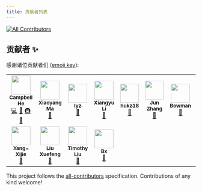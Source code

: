 ```yaml
---
title: 贡献者列表
---
```


<!-- ALL-CONTRIBUTORS-BADGE:START - Do not remove or modify this section -->
[![All Contributors](https://img.shields.io/badge/all_contributors-12-orange.svg?style=flat-square)](#contributors-)
<!-- ALL-CONTRIBUTORS-BADGE:END -->

## 贡献者 ✨

感谢诸位贡献者们 ([emoji key](https://allcontributors.org/docs/en/emoji-key)):

<!-- ALL-CONTRIBUTORS-LIST:START - Do not remove or modify this section -->
<!-- prettier-ignore-start -->
<!-- markdownlint-disable -->
<table>
  <tr>
    <td align="center"><a href="https://github.com/duskmoon314"><img src="https://avatars2.githubusercontent.com/u/20477228?v=4?s=50" width="50px;" alt=""/><br /><sub><b>Campbell He</b></sub></a><br /><a href="https://github.com/eesast/docs/commits?author=duskmoon314" title="Code">💻</a> <a href="https://github.com/eesast/docs/commits?author=duskmoon314" title="Documentation">📖</a> <a href="#infra-duskmoon314" title="Infrastructure (Hosting, Build-Tools, etc)">🚇</a> <a href="#maintenance-duskmoon314" title="Maintenance">🚧</a></td>
    <td align="center"><a href="https://github.com/boltma"><img src="https://avatars0.githubusercontent.com/u/6150748?v=4?s=50" width="50px;" alt=""/><br /><sub><b>Xiaoyang Ma</b></sub></a><br /><a href="https://github.com/eesast/docs/commits?author=boltma" title="Documentation">📖</a></td>
    <td align="center"><a href="https://github.com/zxdclyz"><img src="https://avatars2.githubusercontent.com/u/44538240?v=4?s=50" width="50px;" alt=""/><br /><sub><b>lyz</b></sub></a><br /><a href="https://github.com/eesast/docs/commits?author=zxdclyz" title="Documentation">📖</a></td>
    <td align="center"><a href="https://github.com/xxxxyu"><img src="https://avatars3.githubusercontent.com/u/47287680?v=4?s=50" width="50px;" alt=""/><br /><sub><b>Xiangyu Li</b></sub></a><br /><a href="https://github.com/eesast/docs/commits?author=xxxxyu" title="Documentation">📖</a></td>
    <td align="center"><a href="https://github.com/hukz18"><img src="https://avatars3.githubusercontent.com/u/49591637?v=4?s=50" width="50px;" alt=""/><br /><sub><b>hukz18</b></sub></a><br /><a href="https://github.com/eesast/docs/commits?author=hukz18" title="Documentation">📖</a></td>
    <td align="center"><a href="https://github.com/Sweetnow"><img src="https://avatars2.githubusercontent.com/u/34758767?v=4?s=50" width="50px;" alt=""/><br /><sub><b>Jun Zhang</b></sub></a><br /><a href="https://github.com/eesast/docs/commits?author=Sweetnow" title="Documentation">📖</a></td>
    <td align="center"><a href="https://github.com/BowmanChow"><img src="https://avatars1.githubusercontent.com/u/43898302?v=4?s=50" width="50px;" alt=""/><br /><sub><b>Bowman</b></sub></a><br /><a href="https://github.com/eesast/docs/commits?author=BowmanChow" title="Documentation">📖</a></td>
    <td align="center"><a href="https://github.com/DreamDraw"><img src="https://avatars2.githubusercontent.com/u/21218323?v=4?s=50" width="50px;" alt=""/><br /><sub><b>DreamDraw Pan</b></sub></a><br /><a href="https://github.com/eesast/docs/commits?author=DreamDraw" title="Documentation">📖</a></td>
  </tr>
  <tr>
    <td align="center"><a href="https://github.com/Yang-Xijie"><img src="https://avatars3.githubusercontent.com/u/57952362?v=4?s=50" width="50px;" alt=""/><br /><sub><b>Yang-Xijie</b></sub></a><br /><a href="https://github.com/eesast/docs/commits?author=Yang-Xijie" title="Documentation">📖</a></td>
    <td align="center"><a href="https://github.com/Timothy-LiuXuefeng"><img src="https://avatars3.githubusercontent.com/u/65613511?v=4?s=50" width="50px;" alt=""/><br /><sub><b>Liu Xuefeng</b></sub></a><br /><a href="https://github.com/eesast/docs/commits?author=Timothy-LiuXuefeng" title="Documentation">📖</a></td>
    <td align="center"><a href="https://github.com/Timothy-Liuxf"><img src="https://avatars.githubusercontent.com/u/65613511?v=4?s=50" width="50px;" alt=""/><br /><sub><b>Timothy Liu</b></sub></a><br /><a href="https://github.com/eesast/docs/commits?author=Timothy-Liuxf" title="Documentation">📖</a></td>
    <td align="center"><a href="https://github.com/birdx-007"><img src="https://avatars.githubusercontent.com/u/79506351?v=4?s=50" width="50px;" alt=""/><br /><sub><b>Bx</b></sub></a><br /><a href="https://github.com/eesast/docs/commits?author=birdx-007" title="Documentation">📖</a></td>
  </tr>
</table>

<!-- markdownlint-restore -->
<!-- prettier-ignore-end -->

<!-- ALL-CONTRIBUTORS-LIST:END -->

This project follows the [all-contributors](https://github.com/all-contributors/all-contributors) specification. Contributions of any kind welcome!
